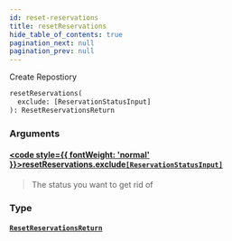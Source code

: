 ```yaml
---
id: reset-reservations
title: resetReservations
hide_table_of_contents: true
pagination_next: null
pagination_prev: null
---
```








Create Repostiory

```graphql
resetReservations(
  exclude: [ReservationStatusInput]
): ResetReservationsReturn
```


### Arguments

#### [<code style={{ fontWeight: 'normal' }}>resetReservations.<b>exclude</b></code>](#)<Bullet />[`[ReservationStatusInput]`](/docs/schemas/arkitekt/enums/reservation-status-input) <Badge class="secondary" text="list"/> <Badge class="secondary" text="enum"/>
> The status you want to get rid of
> 

### Type

#### [`ResetReservationsReturn`](/docs/schemas/arkitekt/objects/reset-reservations-return) <Badge class="secondary" text="object"/>
> 
> 





